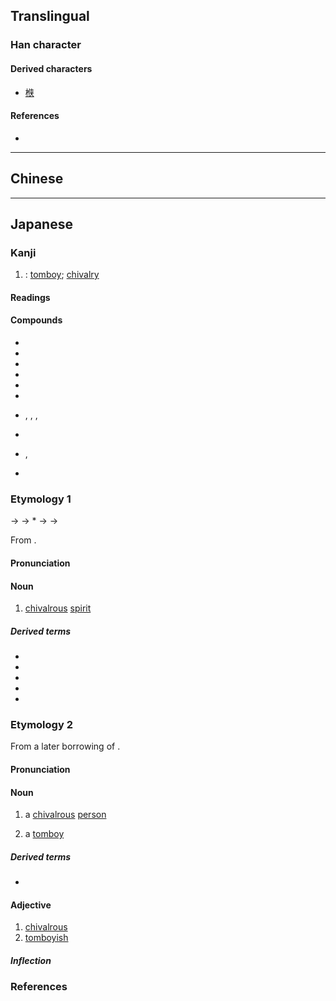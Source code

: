 {{also|俠}}
{{character info}}
==Translingual==

===Han character===
{{Han char|rn=9|rad=人|as=06|sn=8|four=|canj=OKT|ids=⿰亻夹}}

====Derived characters====
* [[㮉]]

====References====
* {{Han ref|kx=0102.291|dkj=00625|dj=0218.080|hdz=10147.010|uh=4FA0|ud=20384}}

----

==Chinese==
{{zh-see|俠}}

----

==Japanese==
{{ja-kanji forms|侠|俠|ex=y}}

===Kanji===
{{ja-kanji|grade=|rs=人06|kyu=俠}}

# {{ja-ex shin|俠|sort=人06}}: [[tomboy]]; [[chivalry]]

====Readings====
{{ja-readings
|goon=ぎょう<げふ
|kanon=きょう<けふ
|toon=きゃん<きやん
|kun=おとこだて-
|nanori=いさむ, さとる, たもつ, ちか
}}

====Compounds====
{{der-top|Compounds}}
* {{ja-r|侠客|きょうかく}}
* {{ja-r|侠気|きょうき}}
* {{ja-r|侠骨|きょうこつ}}
* {{ja-r|侠者|きょうしゃ}}
* {{ja-r|義侠|ぎきょう}}
* {{ja-r|豪侠|ごうきょう}}
* {{ja-r|任侠|じんきょう|rom=-}}, {{ja-r|仁侠|じんきょう}}, {{ja-r|任侠|にんきょう|rom=-}}, {{ja-r|仁侠|にんきょう}}
* {{ja-r|勇侠|ゆうきょう}}
* {{ja-r|游侠|ゆうきょう|rom=-}}, {{ja-r|遊侠|ゆうきょう}}
* {{ja-r|侠%気|おとこ%ぎ}}
{{der-bottom}}

===Etymology 1===
{{ja-kanjitab|きょう|yomi=o}}
{{IPAchar|/kepu/}} → {{IPAchar|/kefu/}} → *{{IPAchar|/kewu/}} → {{IPAchar|/keu/}} → {{IPAchar|/kjoː/}}

From {{der|ja|ltc|sort=きやん|-}} {{ltc-l|俠}}.

====Pronunciation====
{{ja-pron|y=ko|きょう|acc=1|acc_ref=DJR}}

====Noun====
{{ja-noun|きょう|hhira=けふ}}

# [[chivalrous]] [[spirit]] {{rfv-sense|ja}}
#: {{synonyms|ja|男気|tr=otokogi|俠気|tr2=kyōki}}

=====Derived terms=====
{{der-top}}
* {{ja-r|侠血|きょうけつ}}
* {{ja-r|侠心|きょうしん}}
* {{ja-r|侠盗|きょうとう}}
* {{ja-r|侠婦|きょうふ}}
* {{ja-r|武侠|ぶきょう}}
{{der-bottom}}

===Etymology 2===
{{ja-kanjitab|きゃん|yomi=o}}

From a later borrowing of {{der|ja|ltc|sort=きやん|-}} {{ltc-l|俠}}. {{rfv-etym|ja}}

====Pronunciation====
{{ja-pron|y=to|きゃん|acc=1|acc_ref=DJR}}

====Noun====
{{ja-noun|きゃん}}

# a [[chivalrous]] [[person]]
#: {{synonyms|ja|侠客|tr=kyōkaku}}
# a [[tomboy]]
#: {{synonyms|ja|御侠|tr=o-kyan|転婆|tr2=tenba}}

=====Derived terms=====
* {{ja-r|御%侠|お%-きゃん}}

====Adjective====
{{ja-adj|infl=na|きゃん}}

# [[chivalrous]]
# [[tomboyish]]
#: {{synonyms|ja|御侠|tr=o-kyan|転婆|tr2=tenba}}

=====Inflection=====
{{ja-na|きゃん}}

===References===
<references/>